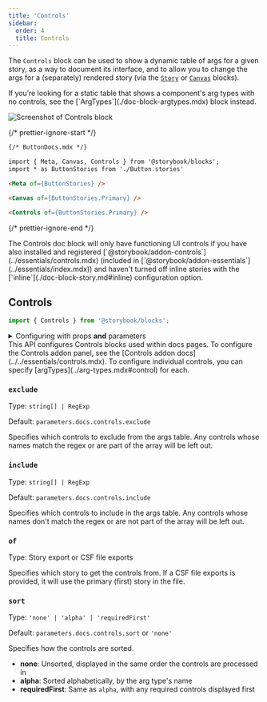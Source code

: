```yaml
---
title: 'Controls'
sidebar:
  order: 4
  title: Controls
---
```


<YouTubeCallout id="uAA1JvLcl-w" title="Avoid Documentation Nightmares with Storybook's Controls Doc Block" params="start=240" />

The `Controls` block can be used to show a dynamic table of args for a given story, as a way to document its interface, and to allow you to change the args for a (separately) rendered story (via the [`Story`](./doc-block-story.mdx) or [`Canvas`](./doc-block-canvas.mdx) blocks).

<Callout variant="info" icon="💡">
  If you’re looking for a static table that shows a component's arg types with no controls, see the [`ArgTypes`](./doc-block-argtypes.mdx) block instead.
</Callout>

![Screenshot of Controls block](../_assets/doc-blocks/doc-block-controls.png)

{/* prettier-ignore-start */}

```md
{/* ButtonDocs.mdx */}

import { Meta, Canvas, Controls } from '@storybook/blocks';
import * as ButtonStories from './Button.stories'

<Meta of={ButtonStories} />

<Canvas of={ButtonStories.Primary} />

<Controls of={ButtonStories.Primary} />
```

{/* prettier-ignore-end */}

<Callout variant="warning">
  The Controls doc block will only have functioning UI controls if you have also installed and registered [`@storybook/addon-controls`](../essentials/controls.mdx) (included in [`@storybook/addon-essentials`](../essentials/index.mdx)) and haven't turned off inline stories with the [`inline`](./doc-block-story.md#inline) configuration option.
</Callout>

## Controls

```js
import { Controls } from '@storybook/blocks';
```

<details>
  <summary>Configuring with props <strong>and</strong> parameters</summary>

  ℹ️ Like most blocks, the `Controls` block is configured with props in MDX. Many of those props derive their default value from a corresponding [parameter](../writing-stories/parameters.mdx) in the block's namespace, `parameters.docs.controls`.

  The following `exclude` configurations are equivalent:

  {/* prettier-ignore-start */}

  <CodeSnippets path="api-doc-block-controls-parameter.md" />

  {/* prettier-ignore-end */}

  {/* prettier-ignore-start */}

  ```md
  {/* ButtonDocs.mdx */}

  <Controls of={ButtonStories} exclude={['style']} />
  ```

  {/* prettier-ignore-end */}

  The example above applied the parameter at the [component](../writing-stories/parameters.md#component-parameters) (or meta) level, but it could also be applied at the [project](../writing-stories/parameters.md#global-parameters) or [story](../writing-stories/parameters.md#story-parameters) level.
</details>

<Callout variant="info" icon="💡">
  This API configures Controls blocks used within docs pages. To configure the Controls addon panel, see the [Controls addon docs](../../essentials/controls.mdx). To configure individual controls, you can specify [argTypes](../arg-types.mdx#control) for each.
</Callout>

### `exclude`

Type: `string[] | RegExp`

Default: `parameters.docs.controls.exclude`

Specifies which controls to exclude from the args table. Any controls whose names match the regex or are part of the array will be left out.

### `include`

Type: `string[] | RegExp`

Default: `parameters.docs.controls.include`

Specifies which controls to include in the args table. Any controls whose names don't match the regex or are not part of the array will be left out.

### `of`

Type: Story export or CSF file exports

Specifies which story to get the controls from. If a CSF file exports is provided, it will use the primary (first) story in the file.

### `sort`

Type: `'none' | 'alpha' | 'requiredFirst'`

Default: `parameters.docs.controls.sort` or `'none'`

Specifies how the controls are sorted.

* **none**: Unsorted, displayed in the same order the controls are processed in
* **alpha**: Sorted alphabetically, by the arg type's name
* **requiredFirst**: Same as `alpha`, with any required controls displayed first

